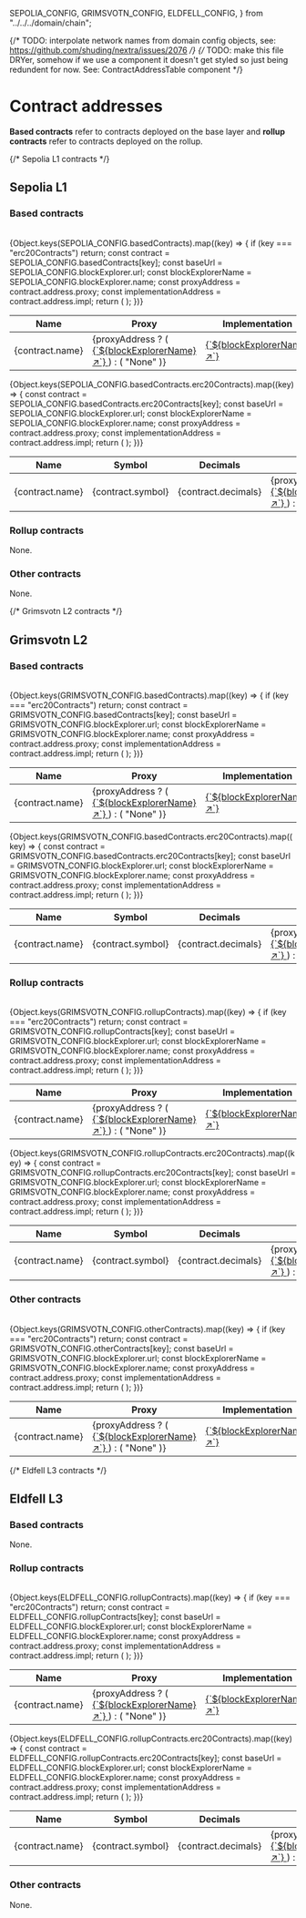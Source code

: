   SEPOLIA_CONFIG,
  GRIMSVOTN_CONFIG,
  ELDFELL_CONFIG,
} from "../../../domain/chain";

{/* TODO: interpolate network names from domain config objects, see: https://github.com/shuding/nextra/issues/2076 */}
{/* TODO: make this file DRYer, somehow if we use a component it doesn't get styled so just being redundent for now. See: ContractAddressTable component */}

# Contract addresses

**Based contracts** refer to contracts deployed on the base layer and **rollup contracts** refer to contracts deployed on the rollup.

{/* Sepolia L1 contracts */}

## Sepolia L1

### Based contracts

<br />

<table>
  <thead>
    <tr>
      <th style={{ textAlign: "left" }}>Name</th>
      <th style={{ textAlign: "left" }}>Proxy</th>
      <th style={{ textAlign: "left" }}>Implementation</th>
    </tr>
  </thead>
  <tbody>
    {Object.keys(SEPOLIA_CONFIG.basedContracts).map((key) => {
      if (key === "erc20Contracts") return;
      const contract = SEPOLIA_CONFIG.basedContracts[key];
      const baseUrl = SEPOLIA_CONFIG.blockExplorer.url;
      const blockExplorerName = SEPOLIA_CONFIG.blockExplorer.name;
      const proxyAddress = contract.address.proxy;
      const implementationAddress = contract.address.impl;
      return (
        <tr key={contract.name}>
          <td>{contract.name}</td>
          <td>
            {proxyAddress ? (
              <a href={contractAddressToLink(baseUrl, proxyAddress)}>
                {`${blockExplorerName} ↗`}
              </a>
            ) : (
              "None"
            )}
          </td>
          <td>
            <a href={contractAddressToLink(baseUrl, implementationAddress)}>
              {`${blockExplorerName} ↗`}
            </a>
          </td>
        </tr>
      );
    })}
  </tbody>
</table>

<table>
  <thead>
    <tr>
      <th style={{ textAlign: "left" }}>Name</th>
      <th style={{ textAlign: "left" }}>Symbol</th>
      <th style={{ textAlign: "left" }}>Decimals</th>
      <th style={{ textAlign: "left" }}>Proxy</th>
      <th style={{ textAlign: "left" }}>Implementation</th>
    </tr>
  </thead>
  <tbody>
    {Object.keys(SEPOLIA_CONFIG.basedContracts.erc20Contracts).map((key) => {
      const contract = SEPOLIA_CONFIG.basedContracts.erc20Contracts[key];
      const baseUrl = SEPOLIA_CONFIG.blockExplorer.url;
      const blockExplorerName = SEPOLIA_CONFIG.blockExplorer.name;
      const proxyAddress = contract.address.proxy;
      const implementationAddress = contract.address.impl;
      return (
        <tr key={contract.name}>
          <td>{contract.name}</td>
          <td>{contract.symbol}</td>
          <td>{contract.decimals}</td>
          <td>
            {proxyAddress ? (
              <a href={contractAddressToLink(baseUrl, proxyAddress)}>
                {`${blockExplorerName} ↗`}
              </a>
            ) : (
              "None"
            )}
          </td>
          <td>
            <a href={contractAddressToLink(baseUrl, implementationAddress)}>
              {`${blockExplorerName} ↗`}
            </a>
          </td>
        </tr>
      );
    })}
  </tbody>
</table>

### Rollup contracts

None.

### Other contracts

None.

{/* Grimsvotn L2 contracts */}

## Grimsvotn L2

### Based contracts

<br />

<table>
  <thead>
    <tr>
      <th style={{ textAlign: "left" }}>Name</th>
      <th style={{ textAlign: "left" }}>Proxy</th>
      <th style={{ textAlign: "left" }}>Implementation</th>
    </tr>
  </thead>
  <tbody>
    {Object.keys(GRIMSVOTN_CONFIG.basedContracts).map((key) => {
      if (key === "erc20Contracts") return;
      const contract = GRIMSVOTN_CONFIG.basedContracts[key];
      const baseUrl = GRIMSVOTN_CONFIG.blockExplorer.url;
      const blockExplorerName = GRIMSVOTN_CONFIG.blockExplorer.name;
      const proxyAddress = contract.address.proxy;
      const implementationAddress = contract.address.impl;
      return (
        <tr key={contract.name}>
          <td>{contract.name}</td>
          <td>
            {proxyAddress ? (
              <a href={contractAddressToLink(baseUrl, proxyAddress)}>
                {`${blockExplorerName} ↗`}
              </a>
            ) : (
              "None"
            )}
          </td>
          <td>
            <a href={contractAddressToLink(baseUrl, implementationAddress)}>
              {`${blockExplorerName} ↗`}
            </a>
          </td>
        </tr>
      );
    })}
  </tbody>
</table>

<table>
  <thead>
    <tr>
      <th style={{ textAlign: "left" }}>Name</th>
      <th style={{ textAlign: "left" }}>Symbol</th>
      <th style={{ textAlign: "left" }}>Decimals</th>
      <th style={{ textAlign: "left" }}>Proxy</th>
      <th style={{ textAlign: "left" }}>Implementation</th>
    </tr>
  </thead>
  <tbody>
    {Object.keys(GRIMSVOTN_CONFIG.basedContracts.erc20Contracts).map((key) => {
      const contract = GRIMSVOTN_CONFIG.basedContracts.erc20Contracts[key];
      const baseUrl = GRIMSVOTN_CONFIG.blockExplorer.url;
      const blockExplorerName = GRIMSVOTN_CONFIG.blockExplorer.name;
      const proxyAddress = contract.address.proxy;
      const implementationAddress = contract.address.impl;
      return (
        <tr key={contract.name}>
          <td>{contract.name}</td>
          <td>{contract.symbol}</td>
          <td>{contract.decimals}</td>
          <td>
            {proxyAddress ? (
              <a href={contractAddressToLink(baseUrl, proxyAddress)}>
                {`${blockExplorerName} ↗`}
              </a>
            ) : (
              "None"
            )}
          </td>
          <td>
            <a href={contractAddressToLink(baseUrl, implementationAddress)}>
              {`${blockExplorerName} ↗`}
            </a>
          </td>
        </tr>
      );
    })}
  </tbody>
</table>

### Rollup contracts

<br />

<table>
  <thead>
    <tr>
      <th style={{ textAlign: "left" }}>Name</th>
      <th style={{ textAlign: "left" }}>Proxy</th>
      <th style={{ textAlign: "left" }}>Implementation</th>
    </tr>
  </thead>
  <tbody>
    {Object.keys(GRIMSVOTN_CONFIG.rollupContracts).map((key) => {
      if (key === "erc20Contracts") return;
      const contract = GRIMSVOTN_CONFIG.rollupContracts[key];
      const baseUrl = GRIMSVOTN_CONFIG.blockExplorer.url;
      const blockExplorerName = GRIMSVOTN_CONFIG.blockExplorer.name;
      const proxyAddress = contract.address.proxy;
      const implementationAddress = contract.address.impl;
      return (
        <tr key={contract.name}>
          <td>{contract.name}</td>
          <td>
            {proxyAddress ? (
              <a href={contractAddressToLink(baseUrl, proxyAddress)}>
                {`${blockExplorerName} ↗`}
              </a>
            ) : (
              "None"
            )}
          </td>
          <td>
            <a href={contractAddressToLink(baseUrl, implementationAddress)}>
              {`${blockExplorerName} ↗`}
            </a>
          </td>
        </tr>
      );
    })}
  </tbody>
</table>

<table>
  <thead>
    <tr>
      <th style={{ textAlign: "left" }}>Name</th>
      <th style={{ textAlign: "left" }}>Symbol</th>
      <th style={{ textAlign: "left" }}>Decimals</th>
      <th style={{ textAlign: "left" }}>Proxy</th>
      <th style={{ textAlign: "left" }}>Implementation</th>
    </tr>
  </thead>
  <tbody>
    {Object.keys(GRIMSVOTN_CONFIG.rollupContracts.erc20Contracts).map((key) => {
      const contract = GRIMSVOTN_CONFIG.rollupContracts.erc20Contracts[key];
      const baseUrl = GRIMSVOTN_CONFIG.blockExplorer.url;
      const blockExplorerName = GRIMSVOTN_CONFIG.blockExplorer.name;
      const proxyAddress = contract.address.proxy;
      const implementationAddress = contract.address.impl;
      return (
        <tr key={contract.name}>
          <td>{contract.name}</td>
          <td>{contract.symbol}</td>
          <td>{contract.decimals}</td>
          <td>
            {proxyAddress ? (
              <a href={contractAddressToLink(baseUrl, proxyAddress)}>
                {`${blockExplorerName} ↗`}
              </a>
            ) : (
              "None"
            )}
          </td>
          <td>
            <a href={contractAddressToLink(baseUrl, implementationAddress)}>
              {`${blockExplorerName} ↗`}
            </a>
          </td>
        </tr>
      );
    })}
  </tbody>
</table>

### Other contracts

<br />
<table>
  <thead>
    <tr>
      <th style={{ textAlign: "left" }}>Name</th>
      <th style={{ textAlign: "left" }}>Proxy</th>
      <th style={{ textAlign: "left" }}>Implementation</th>
    </tr>
  </thead>
  <tbody>
    {Object.keys(GRIMSVOTN_CONFIG.otherContracts).map((key) => {
      if (key === "erc20Contracts") return;
      const contract = GRIMSVOTN_CONFIG.otherContracts[key];
      const baseUrl = GRIMSVOTN_CONFIG.blockExplorer.url;
      const blockExplorerName = GRIMSVOTN_CONFIG.blockExplorer.name;
      const proxyAddress = contract.address.proxy;
      const implementationAddress = contract.address.impl;
      return (
        <tr key={contract.name}>
          <td>{contract.name}</td>
          <td>
            {proxyAddress ? (
              <a href={contractAddressToLink(baseUrl, proxyAddress)}>
                {`${blockExplorerName} ↗`}
              </a>
            ) : (
              "None"
            )}
          </td>
          <td>
            <a href={contractAddressToLink(baseUrl, implementationAddress)}>
              {`${blockExplorerName} ↗`}
            </a>
          </td>
        </tr>
      );
    })}
  </tbody>
</table>

{/* Eldfell L3 contracts */}

## Eldfell L3

### Based contracts

None.

### Rollup contracts

<br />
<table>
  <thead>
    <tr>
      <th style={{ textAlign: "left" }}>Name</th>
      <th style={{ textAlign: "left" }}>Proxy</th>
      <th style={{ textAlign: "left" }}>Implementation</th>
    </tr>
  </thead>
  <tbody>
    {Object.keys(ELDFELL_CONFIG.rollupContracts).map((key) => {
      if (key === "erc20Contracts") return;
      const contract = ELDFELL_CONFIG.rollupContracts[key];
      const baseUrl = ELDFELL_CONFIG.blockExplorer.url;
      const blockExplorerName = ELDFELL_CONFIG.blockExplorer.name;
      const proxyAddress = contract.address.proxy;
      const implementationAddress = contract.address.impl;
      return (
        <tr key={contract.name}>
          <td>{contract.name}</td>
          <td>
            {proxyAddress ? (
              <a href={contractAddressToLink(baseUrl, proxyAddress)}>
                {`${blockExplorerName} ↗`}
              </a>
            ) : (
              "None"
            )}
          </td>
          <td>
            <a href={contractAddressToLink(baseUrl, implementationAddress)}>
              {`${blockExplorerName} ↗`}
            </a>
          </td>
        </tr>
      );
    })}
  </tbody>
</table>

<table>
  <thead>
    <tr>
      <th style={{ textAlign: "left" }}>Name</th>
      <th style={{ textAlign: "left" }}>Symbol</th>
      <th style={{ textAlign: "left" }}>Decimals</th>
      <th style={{ textAlign: "left" }}>Proxy</th>
      <th style={{ textAlign: "left" }}>Implementation</th>
    </tr>
  </thead>
  <tbody>
    {Object.keys(ELDFELL_CONFIG.rollupContracts.erc20Contracts).map((key) => {
      const contract = ELDFELL_CONFIG.rollupContracts.erc20Contracts[key];
      const baseUrl = ELDFELL_CONFIG.blockExplorer.url;
      const blockExplorerName = ELDFELL_CONFIG.blockExplorer.name;
      const proxyAddress = contract.address.proxy;
      const implementationAddress = contract.address.impl;
      return (
        <tr key={contract.name}>
          <td>{contract.name}</td>
          <td>{contract.symbol}</td>
          <td>{contract.decimals}</td>
          <td>
            {proxyAddress ? (
              <a href={contractAddressToLink(baseUrl, proxyAddress)}>
                {`${blockExplorerName} ↗`}
              </a>
            ) : (
              "None"
            )}
          </td>
          <td>
            <a href={contractAddressToLink(baseUrl, implementationAddress)}>
              {`${blockExplorerName} ↗`}
            </a>
          </td>
        </tr>
      );
    })}
  </tbody>
</table>

### Other contracts

None.
